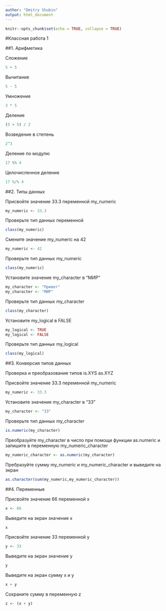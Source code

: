 ```yaml
---
author: "Dmitry Shubin"
output: html_document
---
```


```r
knitr::opts_chunk$set(echo = TRUE, collapse = TRUE)
```
#Классная работа 1

##1. Арифметика

Сложение
```r
5 + 5 
```
Вычитание
```r
5 - 5 
```
Умножение
```r
3 * 5
```
Деление
```r
(5 + 5) / 2 
```
Возведение в степень
```r
2^3
```

Деление по модулю
```r
17 %% 4
```

Целочисленное деление
```r
17 %/% 4
```

##2. Типы данных

Присвойте значение 33.3 переменной my_numeric
```r
my_numeric <- 33.3
```
Проверьте тип данных переменной
```r
class(my_numeric)
```
Смените значение my_numeric на 42
```r
my_numeric <- 42
```
Проверьте тип данных my_numeric
```r
class(my_numeric)
```
Установите значение my_character в "МИР"
```r
my_character <- "Привет"
my_character <- "МИР"
```
Проверьте тип данных my_character
```r
class(my_character)
```
Установите my_logical в FALSE
```r
my_logical <- TRUE
my_logical <- FALSE
```
Проверьте тип данных my_logical
```r
class(my_logical)
```

##3. Конверсия типов данных

Проверка и преобразование типов is.XYS as.XYZ 

Присвойте значение 33.3 переменной my_numeric
```r
my_numeric <- 33.3 
```
Установите значение my_character в "33"
```r
my_character <- "33"
```
Проверьте тип данных my_character
```r
is.numeric(my_character)
```
Преобразуйте my_character в число при помощи функции as.numeric и запишите в переменную my_numeric_character
```r
my_numeric_character <- as.numeric(my_character)
```
Пребразуйте сумму my_numeric и my_numeric_character и выведите на экран
```r
as.character(sum(my_numeric,my_numeric_character))
```

##4. Переменные

Присвойте значение 66 переменной x
```r
x <- 66
```
Выведите на экран значение x
```r
x
```
Присвойте значение 33 переменной y
```r
y <- 33
```

Выведите на экран значение y
```r
y
```

Выведите на экран сумму x и y
```r
x + y
```

Сохраните сумму в переменную z
```r
z <- (x + y)
```